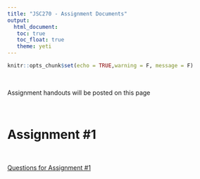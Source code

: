 ```yaml
---
title: "JSC270 - Assignment Documents"
output: 
  html_document:
   toc: true
   toc_float: true
   theme: yeti
---
```


```r
knitr::opts_chunk$set(echo = TRUE,warning = F, message = F)
```

<br>

Assignment handouts will be posted on this page

<br>

# Assignment #1

<br>

[Questions for Assignment #1](https://jsc270.github.io/yourlinktoquestions.html)

